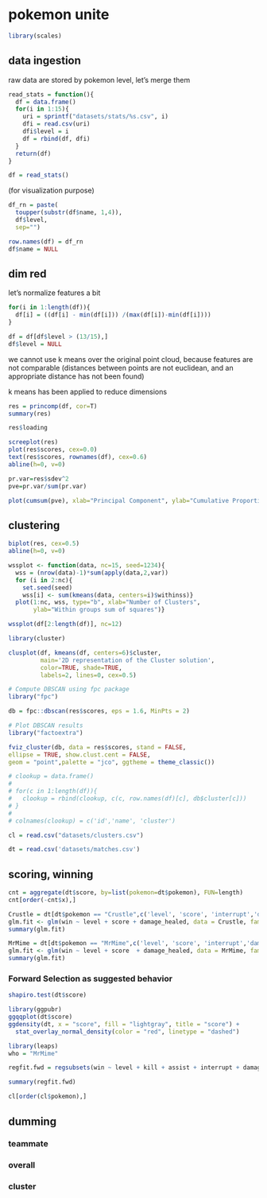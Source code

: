 # pokemon unite

```r
library(scales)
```

## data ingestion

raw data are stored by pokemon level, let's merge them

```r
read_stats = function(){
  df = data.frame()
  for(i in 1:15){
    uri = sprintf("datasets/stats/%s.csv", i)
    dfi = read.csv(uri)
    dfi$level = i
    df = rbind(df, dfi)
  }
  return(df)
}
```

```r
df = read_stats()
```

(for visualization purpose)

```r
df_rn = paste(
  toupper(substr(df$name, 1,4)),
  df$level,
  sep="")

row.names(df) = df_rn
df$name = NULL
```

## dim red

let's normalize features a bit

```r
for(i in 1:length(df)){
  df[i] = ((df[i] - min(df[i])) /(max(df[i])-min(df[i])))
}

df = df[df$level > (13/15),]
df$level = NULL
```

we cannot use k means over the original point cloud, because features are not comparable (distances between points are not euclidean, and an appropriate distance has not been found)

k means has been applied to reduce dimensions

```r
res = princomp(df, cor=T)
summary(res)
```

```r
res$loading
```

```r
screeplot(res)
plot(res$scores, cex=0.0)
text(res$scores, rownames(df), cex=0.6)
abline(h=0, v=0)
```

```r
pr.var=res$sdev^2
pve=pr.var/sum(pr.var)

plot(cumsum(pve), xlab="Principal Component", ylab="Cumulative Proportion of Variance Explained", ylim=c(0,1),type='b')
```

## clustering

```r
biplot(res, cex=0.5)
abline(h=0, v=0)
```

```r
wssplot <- function(data, nc=15, seed=1234){
  wss = (nrow(data)-1)*sum(apply(data,2,var))
  for (i in 2:nc){
    set.seed(seed)
    wss[i] <- sum(kmeans(data, centers=i)$withinss)}
  plot(1:nc, wss, type="b", xlab="Number of Clusters",
       ylab="Within groups sum of squares")}

wssplot(df[2:length(df)], nc=12) 
```

```r
library(cluster)

clusplot(df, kmeans(df, centers=6)$cluster, 
         main='2D representation of the Cluster solution',
         color=TRUE, shade=TRUE,
         labels=2, lines=0, cex=0.5)
```

```r
# Compute DBSCAN using fpc package
library("fpc")

db = fpc::dbscan(res$scores, eps = 1.6, MinPts = 2)

# Plot DBSCAN results
library("factoextra")

fviz_cluster(db, data = res$scores, stand = FALSE,
ellipse = TRUE, show.clust.cent = FALSE,
geom = "point",palette = "jco", ggtheme = theme_classic())
```

```r
# clookup = data.frame()
# 
# for(c in 1:length(df)){
#   clookup = rbind(clookup, c(c, row.names(df)[c], db$cluster[c]))
# }
# 
# colnames(clookup) = c('id','name', 'cluster')
```

```r
cl = read.csv("datasets/clusters.csv")
```

```r
dt = read.csv('datasets/matches.csv')
```

## scoring, winning

```r
cnt = aggregate(dt$score, by=list(pokemon=dt$pokemon), FUN=length)
cnt[order(-cnt$x),]
```

```r
Crustle = dt[dt$pokemon == "Crustle",c('level', 'score', 'interrupt','damage_done','damage_healed', 'win')]
glm.fit <- glm(win ~ level + score + damage_healed, data = Crustle, family=binomial(link='logit'))
summary(glm.fit)
```

```r
MrMime = dt[dt$pokemon == "MrMime",c('level', 'score', 'interrupt','damage_done','damage_healed', 'win')]
glm.fit <- glm(win ~ level + score  + damage_healed, data = MrMime, family=binomial(link='logit'))
summary(glm.fit)
```

### Forward Selection as suggested behavior

```r
shapiro.test(dt$score)
```

```r
library(ggpubr)
ggqqplot(dt$score)
ggdensity(dt, x = "score", fill = "lightgray", title = "score") +
  stat_overlay_normal_density(color = "red", linetype = "dashed")
```

```r
library(leaps)
who = "MrMime"

regfit.fwd = regsubsets(win ~ level + kill + assist + interrupt + damage_done + damage_taken + damage_healed, data=dt[dt$pokemon == who, ], method="forward")

summary(regfit.fwd)
```

```r
cl[order(cl$pokemon),]

```

## dumming

### teammate

### overall

### cluster

